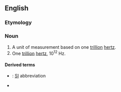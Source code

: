 {{also|térahertz|tera-hertz}}

==English==

===Etymology===
{{prefix|tera|hertz|lang=en}}

===Noun===
{{en-noun|terahertz}}

# A unit of measurement based on one [[trillion]] [[hertz]].
# One [[trillion]] [[hertz]], 10<sup>12</sup> Hz.

====Derived terms====
* {{l|en|THz}}: [[SI]] abbreviation
* {{l|en|terahertz radiation}}